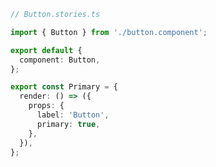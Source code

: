 ```ts
// Button.stories.ts

import { Button } from './button.component';

export default {
  component: Button,
};

export const Primary = {
  render: () => ({
    props: {
      label: 'Button',
      primary: true,
    },
  }),
};
```
